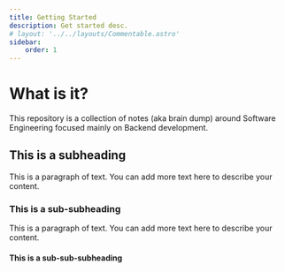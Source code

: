 ```yaml
---
title: Getting Started
description: Get started desc.
# layout: '../../layouts/Commentable.astro'
sidebar:
    order: 1
---
```


# What is it?

This repository is a collection of notes (aka brain dump) around Software Engineering focused mainly on Backend development.

## This is a subheading

This is a paragraph of text. You can add more text here to describe your content.

### This is a sub-subheading

This is a paragraph of text. You can add more text here to describe your content.

#### This is a sub-sub-subheading
